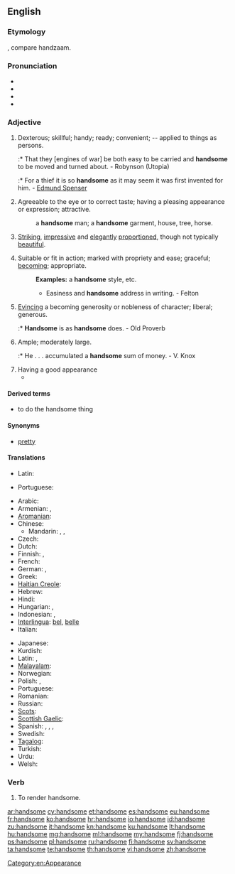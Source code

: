 ==English==

===Etymology===
{{suffix|hand|some}}, compare {{etyl|nl|-}} handzaam.

===Pronunciation===
* {{IPA|/ˈhændsʌm/}}
* {{audio|en-us-handsome.ogg|Audio (US)}}
* {{audio|En-uk-handsome.ogg|Audio (UK)}}
* {{hyphenation|hand|some}}

===Adjective===
{{en-adj|'''more handsome''' or '''[[handsomer]]'''|'''most handsome''' or '''[[handsomest]]'''}}

# {{obsolete}} Dexterous; skillful; handy; ready; convenient; -- applied to things as persons.
#:* That they [engines of war] be both easy to be carried and '''handsome''' to be moved and turned about. - Robynson (Utopia)
#:* For a thief it is so '''handsome''' as it may seem it was first invented for him. - [[w:Edmund Spenser|Edmund Spenser]]
# {{context|of a man}} Agreeable to the eye or to correct taste; having a pleasing appearance or expression; attractive.
#: a '''handsome''' man; a '''handsome''' garment, house, tree, horse.
# {{context|of a woman}} [[striking|Striking]], [[impressive]] and [[elegant]]ly [[proportion]]ed, though not typically [[beautiful]].
# Suitable or fit in action; marked with propriety and ease; graceful; [[becoming]]; appropriate.
#: '''Examples:'''  a '''handsome''' style, etc.
#:* Easiness and '''handsome''' address in writing. - Felton
# [[evince|Evincing]] a becoming generosity or nobleness of character; liberal; generous.
#:* '''Handsome''' is as '''handsome''' does. - Old Proverb
# Ample; moderately large.
#:* He . . . accumulated a '''handsome''' sum of money. - V. Knox
# Having a good appearance
#* {{quote-news
|year=2011
|date=November 5
|author=Phil Dawkes
|title=QPR   2 - 3   Man City
|work=BBC Sport
|url=http://news.bbc.co.uk/sport2/hi/football/15503963.stm
|page=
|passage=City have lapped up the plaudits this season for a series of '''handsome''' wins but manager Roberto Mancini has demanded that his side also learn to grind out results when they do not play well. He now has an example to point to.}}

====Derived terms====
* to do the handsome thing

====Synonyms====
* {{sense|agreeable, attractive, pleasing}} [[pretty]]

====Translations====
{{trans-top|dexterous; skillful}}
* Latin: {{t|la|scitulus}}
{{trans-mid}}
* Portuguese: {{t+|pt|hábil}}
{{trans-bottom}}

{{trans-top|of man: agreeable to the eye or to correct taste}}
* Arabic: {{t-|ar|جميل|tr=jamiil}}
* Armenian: {{t-|hy|սիրուն|tr=sirun}},  {{t-|hy|գեղեցիկ|tr=geġec’ik}}
* [[Aromanian]]: {{tø|rup|mushat}}
* Chinese:
** Mandarin: {{t-|cmn|帥|sc=Hani}}, {{t-|cmn|帅|tr=shuài|sc=Hani}}, {{t-|cmn|英俊|tr=yīngjùn|sc=Hani}}
* Czech: {{t-|cs|pohledný|m}}
* Dutch: {{t+|nl|knap}}
* Finnish: {{t+|fi|komea}}, {{t+|fi|kaunis}}
* French: {{t+|fr|beau}}
* German: {{t+|de|hübsch}}, {{t+|de|stattlich}}
* Greek: {{t|el|ωραίος|tr=oraios|sc=Grek}}
* [[Haitian Creole]]: {{tø|ht|bèl}}
* Hebrew: {{t|he|טוב מראה|tr=tov mareh}}
* Hindi: {{t|hi|ख़ूबसूरत|tr=xūbsūrat|sc=Deva}}
* Hungarian: {{t-|hu|jóképű}},  {{t|hu|jóvágású}}
* Indonesian: {{t+|id|ganteng|xs=Indonesian}}, {{t-|id|tampan|xs=Indonesian}}
* [[Interlingua]]: [[bel]], [[belle]]
* Italian: {{t+|it|bello}}
{{trans-mid}}
* Japanese: {{t|ja|ハンサム|alt=ハンサムな|tr=hansamu-na}}
* Kurdish: {{ku-Arab|[[قۆز]]}}
* Latin: {{t-|la|pulchrum}}, {{t|la|scitulus}}
* [[Malayalam]]: {{t|ml|സുന്ദരന്‍|tr=sundaran|sc=Mlym|xs=Malayalam}}
* Norwegian: {{t+|no|pen}}
* Polish: {{t+|pl|piękny}}, {{t|pl|przystojny}}
* Portuguese: {{t+|pt|bonito}}
* Romanian: {{t|ro|frumos}}
* Russian: {{t+|ru|красивый|tr=krasívyj}}
* [[Scots]]: {{tø|sco|braw}}
* [[Scottish Gaelic]]: {{t-|gd|eireachdail|xs=Scottish Gaelic}}
* Spanish: {{t+|es|bello}}, {{t+|es|lindo}}, {{t-|es|hermoso}}, {{t-|es|apuesto}}
* Swedish: {{t+|sv|stilig}}
* [[Tagalog]]: {{t|tl|guwapo}}
* Turkish: {{t+|tr|yakışıklı}}
* Urdu: {{t|ur|خوبصورت|tr=xūbsūrat|sc=ur-Arab}}
* Welsh: {{t|cy|golygus|xs=Welsh}}
{{trans-bottom}}

{{trans-top|marked with propriety and ease}}
{{trans-mid}}
{{trans-bottom}}

{{trans-top|generous}}
{{trans-mid}}
{{trans-bottom}}

{{trans-top|moderately large}}
{{trans-mid}}
{{trans-bottom}}

===Verb===
{{en-verb|handsom|ed}}

# {{transitive|obsolete}} To render handsome.

[[Category:en:Appearance]]

[[ar:handsome]]
[[cy:handsome]]
[[et:handsome]]
[[es:handsome]]
[[eu:handsome]]
[[fr:handsome]]
[[ko:handsome]]
[[hr:handsome]]
[[io:handsome]]
[[id:handsome]]
[[zu:handsome]]
[[it:handsome]]
[[kn:handsome]]
[[ku:handsome]]
[[lt:handsome]]
[[hu:handsome]]
[[mg:handsome]]
[[ml:handsome]]
[[my:handsome]]
[[fj:handsome]]
[[ps:handsome]]
[[pl:handsome]]
[[ru:handsome]]
[[fi:handsome]]
[[sv:handsome]]
[[ta:handsome]]
[[te:handsome]]
[[th:handsome]]
[[vi:handsome]]
[[zh:handsome]]